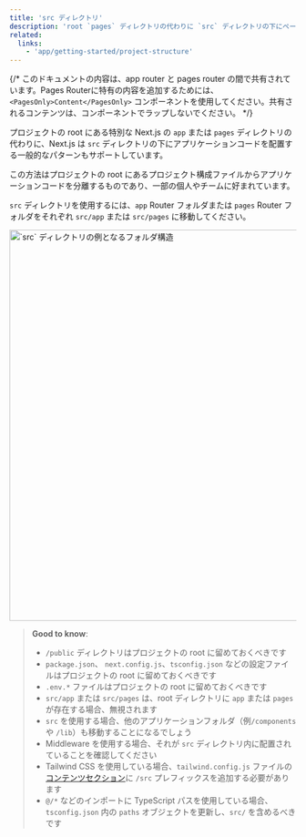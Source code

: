 ```yaml
---
title: 'src ディレクトリ'
description: 'root `pages` ディレクトリの代わりに `src` ディレクトリの下にページを保存します'
related:
  links:
    - 'app/getting-started/project-structure'
---
```


{/* このドキュメントの内容は、app router と pages router の間で共有されています。Pages Routerに特有の内容を追加するためには、 `<PagesOnly>Content</PagesOnly>` コンポーネントを使用してください。共有されるコンテンツは、コンポーネントでラップしないでください。 */}

プロジェクトの root にある特別な Next.js の `app` または `pages` ディレクトリの代わりに、Next.js は `src` ディレクトリの下にアプリケーションコードを配置する一般的なパターンもサポートしています。

この方法はプロジェクトの root にあるプロジェクト構成ファイルからアプリケーションコードを分離するものであり、一部の個人やチームに好まれています。

`src` ディレクトリを使用するには、`app` Router フォルダまたは `pages` Router フォルダをそれぞれ `src/app` または `src/pages` に移動してください。

<Image
  alt="`src` ディレクトリの例となるフォルダ構造"
  srcLight="/docs/light/project-organization-src-directory.png"
  srcDark="/docs/dark/project-organization-src-directory.png"
  width="1600"
  height="687"
/>

> **Good to know**:
>
> - `/public` ディレクトリはプロジェクトの root に留めておくべきです
> - `package.json`、 `next.config.js`、`tsconfig.json` などの設定ファイルはプロジェクトの root に留めておくべきです
> - `.env.*` ファイルはプロジェクトの root に留めておくべきです
> - `src/app` または `src/pages` は、root ディレクトリに `app` または `pages` が存在する場合、無視されます
> - `src` を使用する場合、他のアプリケーションフォルダ（例`/components` や `/lib`）も移動することになるでしょう
> - Middleware を使用する場合、それが `src` ディレクトリ内に配置されていることを確認してください
> - Tailwind CSS を使用している場合、`tailwind.config.js` ファイルの[コンテンツセクション](https://tailwindcss.com/docs/content-configuration)に `/src` プレフィックスを追加する必要があります
> - `@/*` などのインポートに TypeScript パスを使用している場合、`tsconfig.json` 内の `paths` オブジェクトを更新し、`src/` を含めるべきです
